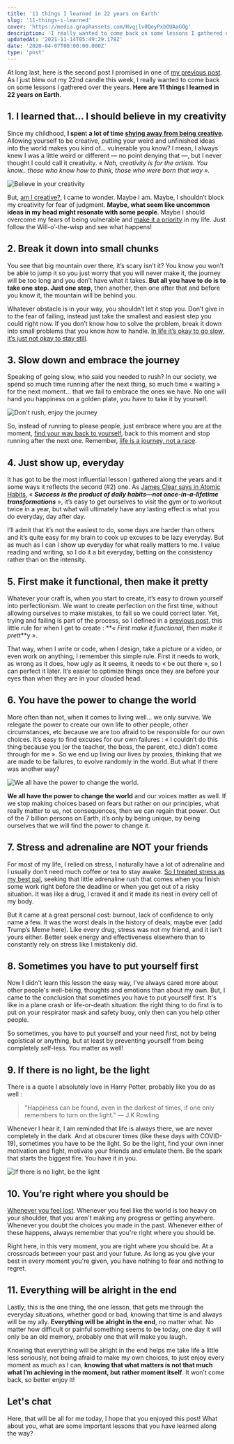 ```yaml
---
title: '11 things I learned in 22 years on Earth'
slug: '11-things-i-learned'
cover: 'https://media.graphassets.com/Hvqjlv0QoyPxbOUAaGOg'
description: 'I really wanted to come back on some lessons I gathered over the years. Here are 11 things I learned in 22 years on Earth. '
updatedAt: '2021-11-14T05:49:29.178Z'
date: '2020-04-07T00:00:00.000Z'
type: 'post'
---
```


At long last, here is the second post I promised in one of [my previous post](/blog/journal/11-things-achieved/). As I just blew out my 22nd candle this week, I really wanted to come back on some lessons I gathered over the years. **Here are 11 things I learned in 22 years on Earth**.

## 1\. I learned that... I should believe in my creativity

Since my childhood, **I spen**t **a lot of time [shying away from being creative](/blog/creativity-myth/)**. Allowing yourself to be creative, putting your weird and unfinished ideas into the world makes you kind of... vulnerable you know? I mean, I always knew I was a little weird or different — no point denying that —, but I never thought I could call it creativity. « *Nah, creativity is for the artists. You know.. those who know how to think, those who were born that way ».*

![Believe in your creativity](https://media.graphcms.com/fhPIKAjQdbYxKdoY9xUA)

But, [am I creative?](/blog/am-i-creative/), I came to wonder. Maybe I am. Maybe, I shouldn’t block my creativity for fear of judgment. **Maybe, what seem like uncommon ideas in my head might resonate with some people**. Maybe I should overcome my fears of being vulnerable and [make it a priority](/blog/2020/) in my life. Just follow the Will-o’-the-wisp and see what happens!

## 2\. Break it down into small chunks

You see that big mountain over there, it’s scary isn’t it? You know you won’t be able to jump it so you just worry that you will never make it, the journey will be too long and you don’t have what it takes. **But all you have to do is to take one step. Just one step,** then another, then one after that and before you know it, the mountain will be behind you.

Whatever obstacle is in your way, you shouldn’t let it stop you. Don’t give in to the fear of failing, instead just take the smallest and easiest step you could right now. If you don’t know how to solve the problem, break it down into small problems that you know how to handle. [In life it’s okay to go slow, it’s just not okay to stay still](/blog/what-are-you-working-on/).

## 3\. Slow down and embrace the journey

Speaking of going slow, who said you needed to rush? In our society, we spend so much time running after the next thing, so much time « waiting » for the next moment... that we fail to embrace the ones we have. No one will hand you happiness on a golden plate, you have to take it by yourself.

![Don't rush, enjoy the journey](https://media.graphcms.com/EY6AdIC0Qlsc1yCu4x6o)

So, instead of running to please people, just embrace where you are at the moment, [find your way back to yourself](/blog/find-your-way-back-to-yourself/), back to this moment and stop running after the next one. Remember, [life is a journey, not a race](/blog/life-is-a-journey-not-a-race/).

## 4\. Just show up, everyday

It has got to be the most influential lesson I gathered along the years and it some ways it reflects the second (#2) one. As [James Clear says in Atomic Habits](/library/books/atomic-habits/), « **_Success is the product of daily habits—not once-in-a-lifetime transformations_** », it’s easy to get ourselves to visit the gym or to workout twice in a year, but what will ultimately have any lasting effect is what you do everyday, day after day.

I’ll admit that it’s not the easiest to do, some days are harder than others and it’s quite easy for my brain to cook up excuses to be lazy everyday. But as much as I can I show up everyday for what really matters to me. I value reading and writing, so I do it a bit everyday, betting on the consistency rather than on the intensity.

## 5\. First make it functional, then make it pretty

Whatever your craft is, when you start to create, it’s easy to drown yourself into perfectionism. We want to create perfection on the first time, without allowing ourselves to make mistakes, to fail so we could correct later. Yet, trying and failing is part of the process, so I defined in a [previous post](/blog/start-creating/), this little rule for when I get to create : **_« First make it functional, then make it prett_**y ».

That way, when I write or code, when I design, take a picture or a video, or even work on anything, I remember this simple rule. First it needs to work, as wrong as it does, how ugly as it seems, it needs to « be out there », so I can perfect it later. It’s easier to optimize things once they are before your eyes than when they are in your clouded head.

## 6\. You have the power to change the world

More often than not, when it comes to living well... we only survive. We relegate the power to create our own life to other people, other circumstances, etc because we are too afraid to be responsible for our own choices. It’s easy to find excuses for our own failures : « I couldn’t do this thing because you (or the teacher, the boss, the parent, etc.) didn’t come through for me ». So we end up living our lives by proxies, thinking that we are made to be failures, to evolve randomly in the world. But what if there was another way?

![We all have the power to change the world.](https://media.graphcms.com/pd5NVc9kS8eETYqay7GJ)

**We all have the power to change the world** and our voices matter as well. If we stop making choices based on fears but rather on our principles, what really matter to us, not consequences, then we can regain that power. Out of the 7 billion persons on Earth, it’s only by being unique, by being ourselves that we will find the power to change it.

## 7\. Stress and adrenaline are NOT your friends

For most of my life, I relied on stress, I naturally have a lot of adrenaline and I usually don’t need much coffee or tea to stay awake. [So I treated stress as my best pal](/blog/i-am-stressed/), seeking that little adrenaline rush that comes when you finish some work right before the deadline or when you get out of a risky situation. It was like a drug, I craved it and it made its nest in every cell of my body.

But it came at a great personal cost: burnout, lack of confidence to only name a few. It was the worst deals in the history of deals, maybe ever (add Trump’s Meme here). Like every drug, stress was not my friend, and it isn’t yours either. Better seek energy and effectiveness elsewhere than to constantly rely on stress like I mistakenly did.

## 8\. Sometimes you have to put yourself first

Now I didn't learn this lesson the easy way, I've always cared more about other people's well-being, thoughts and emotions than about my own. But, I came to the conclusion that sometimes you have to put yourself first. It's like in a plane crash or life-or-death situation: the right thing to do first is to put on your respirator mask and safety buoy, only then can you help other people.

So sometimes, you have to put yourself and your need first, not by being egoistical or anything, but at least by preventing yourself from being completely self-less. You matter as well!

## 9\. If there is no light, be the light

There is a quote I absolutely love in Harry Potter, probably like you do as well :

> "Happiness can be found, even in the darkest of times, if one only remembers to turn on the light." — J.K Rowling

Whenever I hear it, I am reminded that life is always there, we are never completely in the dark. And at obscurer times (like these days with COVID-19), sometimes you have to be the light. So be the light, find your own inner motivation and fight, motivate your friends and emulate them. Be the spark that starts the biggest fire. You have it in you.

![If there is no light, be the light](https://media.graphcms.com/1K8G65kKSiWgm82TScUm)

## 10\. You’re right where you should be

[Whenever you feel lost](/blog/i-feel-lost/). Whenever you feel like the world is too heavy on your shoulder, that you aren't making any progress or getting anywhere. Whenever you doubt the choices you made in the past. Whenever either of these happens, always remember that you're right where you should be.

Right here, in this very moment, you are right where you should be. At a crossroads between your past and your future. As long as you give your best in every moment you're given, you have nothing to fear and nothing to regret.

## 11\. Everything will be alright in the end

Lastly, this is the one thing, the one lesson, that gets me through the everyday situations, whether good or bad, knowing that time is and always will be my ally. **Everything will be alright in the end**, no matter what. No matter how difficult or painful something seems to be today, one day it will only be an old memory, probably one that will make you laugh.

Knowing that everything will be alright in the end helps me take life a little less seriously, not being afraid to make my own choices, to just enjoy every moment as much as I can, **knowing that what matters is not that much what I’m achieving in the moment, but rather moment itself**. It won’t come back, so better enjoy it!

## Let's chat

Here, that will be all for me today, I hope that you enjoyed this post! What about you, what are some important lessons that you have learned along the way?
